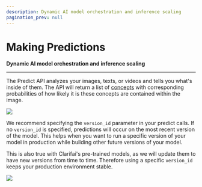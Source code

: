 ```yaml
---
description: Dynamic AI model orchestration and inference scaling
pagination_prev: null
---
```


# Making Predictions

**Dynamic AI model orchestration and inference scaling**
<hr />

The Predict API analyzes your images, texts, or videos and tells you what's inside of them. The API will return a list of [concepts](https://docs.clarifai.com/clarifai-basics/glossary#concept) with corresponding probabilities of how likely it is these concepts are contained within the image.

![](/img/armada.svg)


We recommend specifying the `version_id` parameter in your predict calls. If no `version_id` is specified, predictions will occur on the most recent version of the model. This helps when you want to run a specific version of your model in production while building other future versions of your model. 

This is also true with Clarifai's pre-trained models, as we will update them to have new versions from time to time. Therefore using a specific `version_id` keeps your production environment stable.


![](/img/predict.jpg)


<DocCardList items={useCurrentSidebarCategory().items}/>